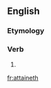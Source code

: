==English==

===Etymology===
{{suﬃx|attain|eth}}

===Verb===
{{en-verb form}}

# {{archaic third-person singular of|attain}}

[[fr:attaineth]]